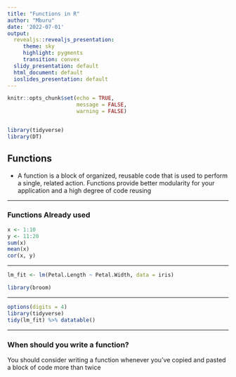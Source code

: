 ```yaml
---
title: "Functions in R"
author: "Mburu"
date: '2022-07-01'
output:
  revealjs::revealjs_presentation:
     theme: sky
     highlight: pygments
     transition: convex
  slidy_presentation: default
  html_document: default
  ioslides_presentation: default
---
```


```r
knitr::opts_chunk$set(echo = TRUE, 
                      message = FALSE, 
                      warning = FALSE)


library(tidyverse)
library(DT)
```



## Functions

- A function is a block of organized, reusable code that is used to perform a single, related action. Functions provide better modularity for your application and a high degree of code reusing

-----

### Functions Already used

```r
x <- 1:10
y <- 11:20
sum(x)
mean(x)
cor(x, y)
```

-----

```r
lm_fit <- lm(Petal.Length ~ Petal.Width, data = iris)

library(broom)


```

------

```r
options(digits = 4)
library(tidyverse)
tidy(lm_fit) %>% datatable()
```

----

### When should you write a function?
You should consider writing a function whenever you’ve copied and pasted a block of code more than twice

```r

```

